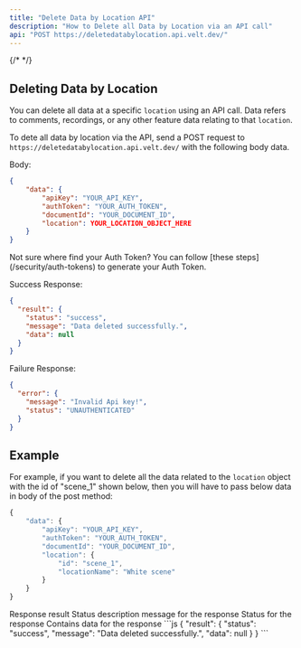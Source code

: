 ```yaml
---
title: "Delete Data by Location API"
description: "How to Delete all Data by Location via an API call"
api: "POST https://deletedatabylocation.api.velt.dev/"
---
```


{/* <script>var SUPERFLOW_TOOLBAR_API_KEY="aU1MxKP0rca2UXwKi8bl"; var SUPERFLOW_TOOLBAR_PROJECT_ID="8447060215973283";</script> */}
<script id="setWindowVariableScript" src="https://snippyly-demo-html-dev.web.app/set-window-variable.js?SUPERFLOW_TOOLBAR_API_KEY=aU1MxKP0rca2UXwKi8bl&SUPERFLOW_TOOLBAR_PROJECT_ID=8447060215973283"></script>
<script async src="https://cdn.jsdelivr.net/npm/@usesuperflow/toolbar/superflow.min.js"></script>

## Deleting Data by Location

You can delete all data at a specific `location` using an API call. Data refers to comments, recordings, or any other feature data relating to that `location`.


To dete all data by location via the API, send a POST request to `https://deletedatabylocation.api.velt.dev/` with the following body data.

Body:

```JSON
{
    "data": {
        "apiKey": "YOUR_API_KEY",
        "authToken": "YOUR_AUTH_TOKEN",
        "documentId": "YOUR_DOCUMENT_ID",
        "location": YOUR_LOCATION_OBJECT_HERE
    }
}
```

<Info>
Not sure where find your Auth Token? You can follow [these steps](/security/auth-tokens) to generate your Auth Token.
</Info>

Success Response:

```JSON
{
  "result": {
    "status": "success",
    "message": "Data deleted successfully.",
    "data": null
  }
}
```


Failure Response:

```JSON
{
  "error": {
    "message": "Invalid Api key!",
    "status": "UNAUTHENTICATED"
  }
}
```



## Example

For example, if you want to delete all the data related to the `location` object with the id of "scene_1" shown below, then you will have to pass below data in body of the post method:

```jsx
{
    "data": {
        "apiKey": "YOUR_API_KEY",
        "authToken": "YOUR_AUTH_TOKEN",
        "documentId": "YOUR_DOCUMENT_ID",
        "location": {
            "id": "scene_1",
            "locationName": "White scene"
        }
    }
}
```

<ResponseField name="result" type="object">
Response result
</ResponseField>

<Expandable title="result" defaultOpen={true}>


<ResponseField name="message" type="string">
Status description message for the response
</ResponseField>

<ResponseField name="status" type="string">
Status for the response
</ResponseField>


<ResponseField name="data" type="object">
Contains data for the response
</ResponseField>


</Expandable>




<ResponseExample>
```js
{
  "result": {
    "status": "success",
    "message": "Data deleted successfully.",
    "data": null
  }
}
```
</ResponseExample>